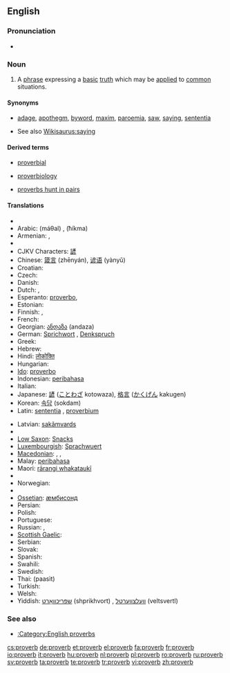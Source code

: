 {{wikipedia}}
{{also|Proverbs}}
==English==

===Pronunciation===
* {{audio|en-us-proverb.ogg|Audio (US)}}

===Noun===
{{en-noun}}

# A [[phrase]] expressing a [[basic]] [[truth]] which may be [[apply|applied]] to [[common]] situations.

====Synonyms====
* {{sense|phrase expressing a basic truth}} [[adage]], [[apothegm]], [[byword]], [[maxim]], [[paroemia]], [[saw]], [[saying]], [[sententia]]
* See also [[Wikisaurus:saying]]

====Derived terms====
{{rel-top3|Terms derived from "proverb"}}
* [[proverbial]]
{{rel-mid3}}
* [[proverbiology]]
{{rel-mid3}}
* [[proverbs hunt in pairs]]
{{rel-bottom}}

====Translations====
{{trans-top|phrase expressing a basic truth}}
* {{trreq|Albanian}}
* Arabic: {{Arab|[[مثل|مَثَلٌ]]}} (máθal) {{m}}, {{Arab|[[حكمة]]}} (ħíkma) {{f}}
* Armenian: {{t|hy|առած|tr=aṙaç|xs=Armenian}}, {{t|hy|ասացվածք|tr=asac'vaçk|xs=Armenian}}
* {{trreq|Basque}}
* CJKV Characters: [[諺]]
* Chinese: [[箴言]] (zhēnyán), [[谚语]] (yànyǔ)
* Croatian: {{t-|hr|poslovica|f}}
* Czech: {{t+|cs|přísloví|n}}
* Danish: {{t-|da|ordsprog|n}}
* Dutch: {{t+|nl|spreekwoord|n}}, {{t-|nl|gezegde|n}}
* Esperanto: [[proverbo]],  {{t-|eo|sentenco|xs=Esperanto}}
* Estonian: {{t-|et|vanasõna}}
* Finnish: {{t-|fi|sananlasku}}, {{t-|fi|sanonta}}
* French: {{t+|fr|proverbe|m}}
* Georgian: [[ანდაზა]] (andaza)
* German: [[Sprichwort]] {{n}}, [[Denkspruch]] {{m}}
* Greek: {{t+|el|παροιμία|f|sc=Grek}}
* Hebrew: {{t+|he|פתגם|m|sc=Hebr}}
* Hindi: [[लोकोक्ति]]
* Hungarian: {{t+|hu|közmondás}}
* [[Ido]]: [[proverbo]]
* Indonesian: [[peribahasa]]
* Italian: {{t+|it|proverbio|m}}
* Japanese: [[諺]] ([[ことわざ]] kotowaza), [[格言]] ([[かくげん]] kakugen)
* Korean: [[속담]] (sokdam)
* Latin: [[sententia]] {{f}}, [[proverbium]] {{n}}
{{trans-mid}}
* Latvian: [[sakãmvards]]
* {{trreq|Lithuanian}}
* [[Low Saxon]]: [[Snacks]]
* [[Luxembourgish]]: [[Sprachwuert]]
* [[Macedonian]]: {{t|mk|поговорка|f|tr=pogóvorka|xs=Macedonian}},  {{t-|mk|изрека|f|tr=ízreka|xs=Macedonian}},  {{t|mk|пословица|f|tr=poslóvica|xs=Macedonian}}
* Malay: [[peribahasa]]
* Maori: [[rārangi whakataukī]]
* {{trreq|Mongolian}}
* Norwegian: {{t-|no|ordtak}}
* {{trreq|Old English}}
* [[Ossetian]]: [[æмбисонд]]
* Persian: {{fa-Arab|[[ضربالمثل]]}}
* Polish: {{t+|pl|przysłowie|n}}
* Portuguese: {{t+|pt|provérbio|m}}
* Russian: {{t+|ru|пословица|f|tr=poslóvitsa|sc=Cyrl}},  {{t|ru|поговорка|f|tr=pogovórka|sc=Cyrl}}
* [[Scottish Gaelic]]: {{t-|gd|seanfhacal|m|xs=Scottish Gaelic}}
* Serbian: {{t-|sr|poslovica|f}}
* Slovak: {{t-|sk|príslovie|n}}
* Spanish: {{t-|es|proverbio|m}}
* Swahili: {{t+|sw|methali|xs=Swahili}}
* Swedish: {{t+|sv|ordspråk|n}}
* Thai: {{Thai|[[ภาษิต]]}} (paasìt)
* Turkish: {{t+|tr|atasözü}}
* Welsh: {{t+|cy|dihareb|f|xs=Welsh}}
* Yiddish: [[שפּריכוואָרט]] (shprikhvort) {{n}}, [[וועלצווערטל]] (veltsvertl) {{n}}
{{trans-bottom}}

===See also===
* [[:Category:English proverbs]]

[[cs:proverb]]
[[de:proverb]]
[[et:proverb]]
[[el:proverb]]
[[fa:proverb]]
[[fr:proverb]]
[[io:proverb]]
[[it:proverb]]
[[hu:proverb]]
[[nl:proverb]]
[[pl:proverb]]
[[ro:proverb]]
[[ru:proverb]]
[[sv:proverb]]
[[ta:proverb]]
[[te:proverb]]
[[tr:proverb]]
[[vi:proverb]]
[[zh:proverb]]